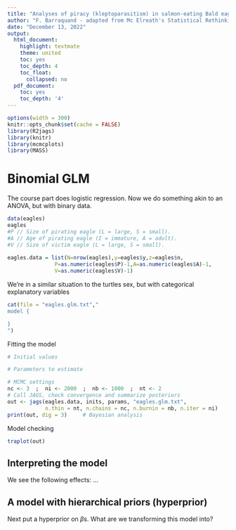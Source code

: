 ```yaml
---
title: "Analyses of piracy (kleptoparasitism) in salmon-eating Bald eagles"
author: "F. Barraquand - adapted from Mc Elreath's Statistical Rethinking"
date: "December 13, 2022"
output:
  html_document:
    highlight: textmate
    theme: united
    toc: yes
    toc_depth: 4
    toc_float:
      collapsed: no
  pdf_document:
    toc: yes
    toc_depth: '4'
---
```


```r
options(width = 300)
knitr::opts_chunk$set(cache = FALSE) 
library(R2jags)
library(knitr)
library(mcmcplots)
library(MASS)
```

# Binomial GLM

The course part does logistic regression. Now we do something akin to an ANOVA, but with binary data. 


```r
data(eagles)
eagles
#P // Size of pirating eagle (L = large, S = small).
#A // Age of pirating eagle (I = immature, A = adult).
#V // Size of victim eagle (L = large, S = small).
 
eagles.data = list(N=nrow(eagles),y=eagles$y,z=eagles$n,
               P=as.numeric(eagles$P)-1,A=as.numeric(eagles$A)-1,
               V=as.numeric(eagles$V)-1)

```


We're in a similar situation to the turtles sex, but with categorical explanatory variables

```r

cat(file = "eagles.glm.txt","
model {

}
")

```

Fitting the model

```r
# Initial values

# Parameters to estimate

# MCMC settings
nc <- 3  ;  ni <- 2000  ;  nb <- 1000  ;  nt <- 2
# Call JAGS, check convergence and summarize posteriors
out <- jags(eagles.data, inits, params, "eagles.glm.txt",
            n.thin = nt, n.chains = nc, n.burnin = nb, n.iter = ni)
print(out, dig = 3)     # Bayesian analysis
```

Model checking

```r
traplot(out)
```


## Interpreting the model

We see the following effects: 
...

## A model with hierarchical priors (hyperprior)

Next put a hyperprior on $\beta$s. What are we transforming this model into? 

```r

```

